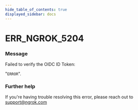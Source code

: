 ```yaml
---
hide_table_of_contents: true
displayed_sidebar: docs
---
```



# ERR_NGROK_5204

### Message
Failed to verify the OIDC ID Token:

"`ERROR`".

<ErrorDetails error='err_ngrok_5204' />


### Further help
If you're having trouble resolving this error, please reach out to [support@ngrok.com](mailto:support@ngrok.com?subject=Help%20with%20ERR_NGROK_5204)

